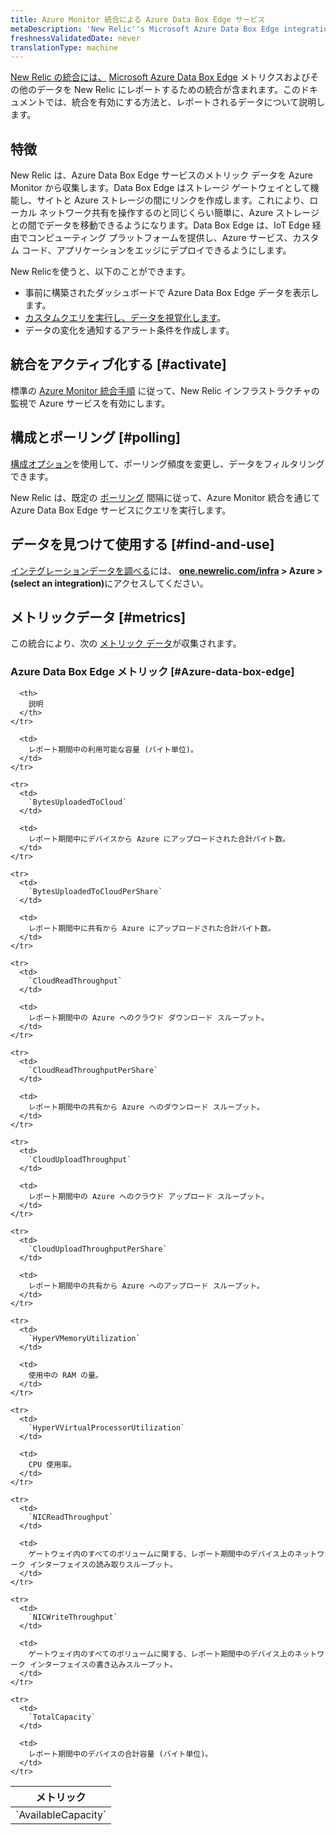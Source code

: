 ```yaml
---
title: Azure Monitor 統合による Azure Data Box Edge サービス
metaDescription: 'New Relic''s Microsoft Azure Data Box Edge integration: what data it reports and how to enable it.'
freshnessValidatedDate: never
translationType: machine
---
```


[New Relic の統合には、](/docs/infrastructure/integrations-getting-started/getting-started/introduction-infrastructure-integrations) [Microsoft Azure Data Box Edge](https://azure.microsoft.com/en-us/updates/announcing-azure-data-box-edge/) メトリクスおよびその他のデータを New Relic にレポートするための統合が含まれます。このドキュメントでは、統合を有効にする方法と、レポートされるデータについて説明します。

## 特徴

New Relic は、Azure Data Box Edge サービスのメトリック データを Azure Monitor から収集します。Data Box Edge はストレージ ゲートウェイとして機能し、サイトと Azure ストレージの間にリンクを作成します。これにより、ローカル ネットワーク共有を操作するのと同じくらい簡単に、Azure ストレージとの間でデータを移動できるようになります。Data Box Edge は、IoT Edge 経由でコンピューティング プラットフォームを提供し、Azure サービス、カスタム コード、アプリケーションをエッジにデプロイできるようにします。

New Relicを使うと、以下のことができます。

* 事前に構築されたダッシュボードで Azure Data Box Edge データを表示します。
* [カスタムクエリを実行し、データを視覚化します](/docs/infrastructure/integrations-getting-started/getting-started/use-integration-data-new-relic-insights)。
* データの変化を通知するアラート条件を作成します。

## 統合をアクティブ化する [#activate]

標準の [Azure Monitor 統合手順](/docs/infrastructure/microsoft-azure-integrations/azure-integrations-list/azure-monitor) に従って、New Relic インフラストラクチャの監視で Azure サービスを有効にします。

## 構成とポーリング [#polling]

[構成オプション](/docs/infrastructure/microsoft-azure-integrations/azure-integrations-list/azure-monitor/#settings)を使用して、ポーリング頻度を変更し、データをフィルタリングできます。

New Relic は、既定の [ポーリング](/docs/infrastructure/microsoft-azure-integrations/azure-integrations-list/azure-monitor/#settings) 間隔に従って、Azure Monitor 統合を通じて Azure Data Box Edge サービスにクエリを実行します。

## データを見つけて使用する [#find-and-use]

[インテグレーションデータを調べる](/docs/infrastructure/integrations/find-use-infrastructure-integration-data)には、 <DNT>**[one.newrelic.com/infra](https://one.newrelic.com/infra) > Azure > (select an integration)**</DNT>にアクセスしてください。

## メトリックデータ [#metrics]

この統合により、次の [メトリック データ](/docs/infrastructure/integrations-getting-started/getting-started/understand-integration-data-data-types#metric)が収集されます。

### Azure Data Box Edge メトリック [#Azure-data-box-edge]

<table>
  <thead>
    <tr>
      <th style={{ width: "300px" }}>
        メトリック
      </th>

      <th>
        説明
      </th>
    </tr>
  </thead>

  <tbody>
    <tr>
      <td>
        `AvailableCapacity`
      </td>

      <td>
        レポート期間中の利用可能な容量 (バイト単位)。
      </td>
    </tr>

    <tr>
      <td>
        `BytesUploadedToCloud`
      </td>

      <td>
        レポート期間中にデバイスから Azure にアップロードされた合計バイト数。
      </td>
    </tr>

    <tr>
      <td>
        `BytesUploadedToCloudPerShare`
      </td>

      <td>
        レポート期間中に共有から Azure にアップロードされた合計バイト数。
      </td>
    </tr>

    <tr>
      <td>
        `CloudReadThroughput`
      </td>

      <td>
        レポート期間中の Azure へのクラウド ダウンロード スループット。
      </td>
    </tr>

    <tr>
      <td>
        `CloudReadThroughputPerShare`
      </td>

      <td>
        レポート期間中の共有から Azure へのダウンロード スループット。
      </td>
    </tr>

    <tr>
      <td>
        `CloudUploadThroughput`
      </td>

      <td>
        レポート期間中の Azure へのクラウド アップロード スループット。
      </td>
    </tr>

    <tr>
      <td>
        `CloudUploadThroughputPerShare`
      </td>

      <td>
        レポート期間中の共有から Azure へのアップロード スループット。
      </td>
    </tr>

    <tr>
      <td>
        `HyperVMemoryUtilization`
      </td>

      <td>
        使用中の RAM の量。
      </td>
    </tr>

    <tr>
      <td>
        `HyperVVirtualProcessorUtilization`
      </td>

      <td>
        CPU 使用率。
      </td>
    </tr>

    <tr>
      <td>
        `NICReadThroughput`
      </td>

      <td>
        ゲートウェイ内のすべてのボリュームに関する、レポート期間中のデバイス上のネットワーク インターフェイスの読み取りスループット。
      </td>
    </tr>

    <tr>
      <td>
        `NICWriteThroughput`
      </td>

      <td>
        ゲートウェイ内のすべてのボリュームに関する、レポート期間中のデバイス上のネットワーク インターフェイスの書き込みスループット。
      </td>
    </tr>

    <tr>
      <td>
        `TotalCapacity`
      </td>

      <td>
        レポート期間中のデバイスの合計容量 (バイト単位)。
      </td>
    </tr>
  </tbody>
</table>